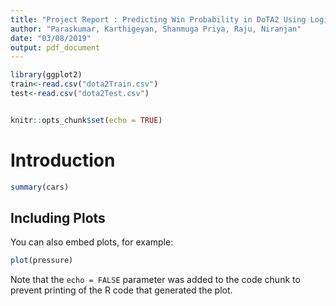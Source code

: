 ```yaml
---
title: "Project Report : Predicting Win Probability in DoTA2 Using Logistic Regression"
author: "Paraskumar, Karthigeyan, Shanmuga Priya, Raju, Niranjan"
date: "03/08/2019"
output: pdf_document
---
```


```r
library(ggplot2)
train<-read.csv("dota2Train.csv")
test<-read.csv("dota2Test.csv")


knitr::opts_chunk$set(echo = TRUE)
```

# Introduction


```r
summary(cars)
```

## Including Plots

You can also embed plots, for example:

```r
plot(pressure)
```

Note that the `echo = FALSE` parameter was added to the code chunk to prevent printing of the R code that generated the plot.
